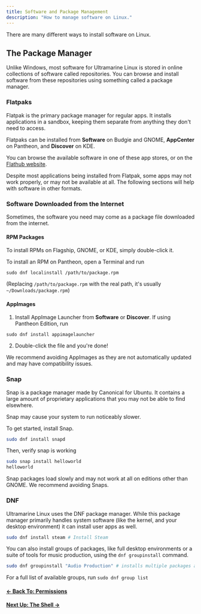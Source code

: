 ```yaml
---
title: Software and Package Management
description: "How to manage software on Linux."
---
```



There are many different ways to install software on Linux.

## The Package Manager

Unlike Windows, most software for Ultramarine Linux is stored in online collections of software called repositories. You can browse and install software from these repositories using something called a package manager.

### Flatpaks

Flatpak is the primary package manager for regular apps. It installs applications in a sandbox, keeping them separate from anything they don't need to access.

Flatpaks can be installed from **Software** on Budgie and GNOME, **AppCenter** on Pantheon, and **Discover** on KDE.

You can browse the available software in one of these app stores, or on the [Flathub website](flathub.org).

Despite most applications being installed from Flatpak, some apps may not work properly, or may not be available at all. The following sections will help with software in other formats.

### Software Downloaded from the Internet

Sometimes, the software you need may come as a package file downloaded from the internet.

#### RPM Packages

To install RPMs on Flagship, GNOME, or KDE, simply double-click it.

To install an RPM on Pantheon, open a Terminal and run

```
sudo dnf localinstall /path/to/package.rpm
```

(Replacing `/path/to/package.rpm` with the real path, it's usually `~/Downloads/package.rpm`)

#### AppImages

1. Install AppImage Launcher from **Software** or **Discover**. If using Pantheon Edition, run

```
sudo dnf install appimagelauncher
```

2. Double-click the file and you're done!

We recommend avoiding AppImages as they are not automatically updated and may have compatibility issues.

### Snap

Snap is a package manager made by Canonical for Ubuntu. It contains a large amount of proprietary applications that you may not be able to find elsewhere.

<Alert type="warning">

Snap may cause your system to run noticeably slower.

</Alert>

To get started, install Snap.

```bash
sudo dnf install snapd
```

Then, verify snap is working

```bash
sudo snap install helloworld
helloworld
```

<Alert type="info">

Snap packages load slowly and may not work at all on editions other than GNOME. We recommend avoiding Snaps.

</Alert>

### DNF

Ultramarine Linux uses the DNF package manager. While this package manager primarily handles system software (like the kernel, and your desktop environment) it can install user apps as well.

```bash
sudo dnf install steam # Install Steam
```

You can also install groups of packages, like full desktop environments or a suite of tools for music production, using the `dnf groupinstall` command.

```bash
sudo dnf groupinstall "Audio Production" # installs multiple packages at once, in this case a suite of music/audio production tools
```

For a full list of available groups, run `sudo dnf group list`

#### [← Back To: Permissions](permissions)

#### [Next Up: The Shell →](shell)
